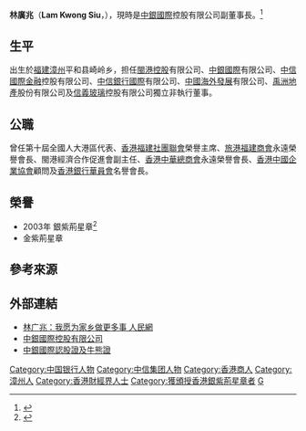 '''林廣兆'''{{GBSHK}}（'''Lam Kwong Siu'''，{{bd|1934年|4月8日||}}），現時是[[中銀國際|中銀國際]]控股有限公司副董事長。<ref>{{Cite web|url=https://www.cgcc.org.hk/zh/member_detail/%E6%9E%97%E5%BB%A3%E5%85%86 |title=永遠榮譽會長 - 林廣兆先生 |publisher=香港中華總商會  |accessdate=2020-10-18}}</ref>

==生平==
出生於[[福建|福建]][[漳州|漳州]]平和县崎岭乡，担任[[閩港控股|閩港控股]]有限公司、[[中銀國際|中銀國際]]有限公司、[[中信國際金融|中信國際金融]]控股有限公司、[[中信銀行國際|中信銀行國際]]有限公司、[[中國海外發展|中國海外發展]]有限公司、[[禹洲地產|禹洲地產]]股份有限公司及[[信義玻璃|信義玻璃]]控股有限公司獨立非執行董事。

== 公職 ==
曾任第十屆全國人大港區代表、[[香港福建社團聯會|香港福建社團聯會]]榮譽主席、[[旅港福建商會|旅港福建商會]]永遠榮譽會長、閩港經濟合作促進會副主任、[[香港中華總商會|香港中華總商會]]永遠榮譽會長、[[香港中國企業協會|香港中國企業協會]]顧問及[[香港銀行華員會|香港銀行華員會]]名譽會長。

==榮譽==
*2003年 銀紫荊星章<ref>{{cite web |url=http://paper.wenweipo.com/2003/07/01/HK0307010239.htm |title=香港特區政府二○○三年授勳名單 |publisher=文匯報 |date=2003-07-01 |accessdate=2020-10-18 |archive-date=2020-11-05 |archive-url=https://web.archive.org/web/20201105052749/http://paper.wenweipo.com/2003/07/01/HK0307010239.htm |dead-url=no }}</ref>
*金紫荊星章

==參考來源==
{{Reflist}}

== 外部連結 ==

* [https://web.archive.org/web/20170413094611/http://qingyuan.people.com.cn/GB/22220/33319/33338/2510543.html 林广兆：我愿为家乡做更多事 人民網]
* [http://www.bocigroup.com 中銀國際控股有限公司] {{Wayback|url=http://www.bocigroup.com/ |date=20170809185506 }}
* [http://www.bocifp.com 中銀國際認股證及牛熊證] {{Wayback|url=http://www.bocifp.com/ |date=20160618124605 }}

{{DEFAULTSORT:L}}
[[Category:中国银行人物|Category:中国银行人物]]
[[Category:中信集团人物|Category:中信集团人物]]
[[Category:香港商人|Category:香港商人]]
[[Category:漳州人|Category:漳州人]]
[[Category:香港財經界人士|Category:香港財經界人士]]
[[Category:獲頒授香港銀紫荊星章者|Category:獲頒授香港銀紫荊星章者]]
[[Category:林姓|G]]